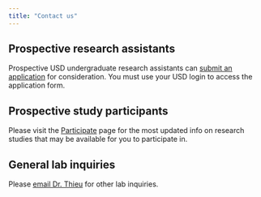 ```yaml
---
title: "Contact us"
---
```


## Prospective research assistants

Prospective USD undergraduate research assistants can [submit an application](https://docs.google.com/forms/d/e/1FAIpQLScPEhmiT6rkjqMjihAvBGpRfWQm33oPi2_DWAbfYHKFksqztg/viewform?usp=dialog) for consideration. You must use your USD login to access the application form.

## Prospective study participants

Please visit the [Participate](participate.qmd) page for the most updated info on research studies that may be available for you to participate in.

## General lab inquiries

Please [email Dr. Thieu](mailto:mthieu@sandiego.edu) for other lab inquiries.
